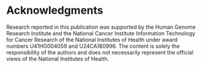 # Acknowledgments {-}

Research reported in this publication was supported by the Human Genome Research Institute and the National Cancer Institute Information Technology for Cancer Research of the National Institutes of Health under award numbers U41HG004059 and U24CA180996. The content is solely the responsibility of the authors and does not necessarily represent the official views of the National Institutes of Health.
